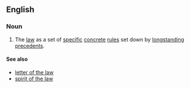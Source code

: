 ==English==

===Noun===
{{en-noun|head=[[black]]-[[letter]] [[law]]|-}}

# {{legal}} The [[law]] as a set of [[specific]] [[concrete]] [[rules]] set down by [[longstanding]] [[precedent]]s.

====See also====
* [[letter of the law]]
* [[spirit of the law]]